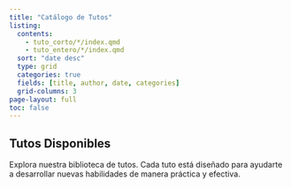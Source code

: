 ```yaml
---
title: "Catálogo de Tutos"
listing: 
  contents:
    - tuto_corto/*/index.qmd
    - tuto_entero/*/index.qmd
  sort: "date desc"
  type: grid
  categories: true
  fields: [title, author, date, categories]
  grid-columns: 3
page-layout: full
toc: false
---
```


::: {.callout-note}
## Tutos Disponibles

Explora nuestra biblioteca de tutos. Cada tuto está diseñado para ayudarte a desarrollar nuevas habilidades de manera práctica y efectiva.
:::